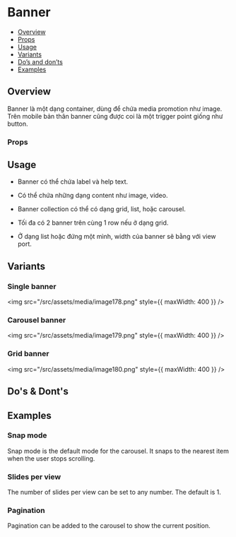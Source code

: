 
<Meta of={Stories} />

# Banner

- [Overview](#overview)
- [Props](#props)
- [Usage](#usage)
- [Variants](#variants)
- [Do’s and don’ts](#dos--donts)
- [Examples](#examples)

## Overview

Banner là một dạng container, dùng để chứa media promotion như image.
Trên mobile bản thân banner cũng được coi là một trigger point giống như
button.

<Canvas of={Stories.Default} />

### Props

<Controls of={Stories.Default} />

## Usage

- Banner có thể chứa label và help text.

- Có thể chứa những dạng content như image, video.

- Banner collection có thể có dạng grid, list, hoặc carousel.

- Tối đa có 2 banner trên cùng 1 row nếu ở dạng grid.

- Ở dạng list hoặc đứng một mình, width của banner sẽ bằng với view port.

## Variants

### Single banner

<img src="/src/assets/media/image178.png" style={{ maxWidth: 400 }} />

### Carousel banner

<img src="/src/assets/media/image179.png" style={{ maxWidth: 400 }} />

### Grid banner

<img src="/src/assets/media/image180.png" style={{ maxWidth: 400 }} />

## Do's & Dont's

## Examples

### Snap mode

Snap mode is the default mode for the carousel. It snaps to the nearest item when the user stops scrolling.

<Canvas of={Stories.Snap} />

### Slides per view

The number of slides per view can be set to any number. The default is 1.

<Canvas of={Stories.SlidesPerView} />

### Pagination

Pagination can be added to the carousel to show the current position.

<Canvas of={Stories.Pagination} />
